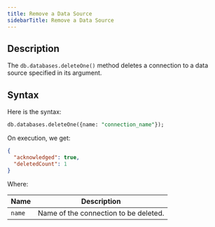 ```yaml
---
title: Remove a Data Source
sidebarTitle: Remove a Data Source
---
```


## Description

The `db.databases.deleteOne()` method deletes a connection to a data source specified in its argument.

## Syntax

Here is the syntax:

```sql
db.databases.deleteOne({name: "connection_name"});
```

On execution, we get:

```json
{
  "acknowledged": true,
  "deletedCount": 1
}
```

Where:

| Name   | Description                           |
| ------ | ------------------------------------- |
| `name` | Name of the connection to be deleted. |
